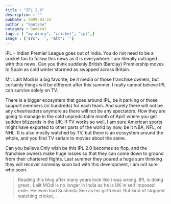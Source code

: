 ```yaml
---
title : "IPL 2.0"
description : ""
pubDate : 2009-03-23
author : "Santanu"
category : General
tags : [ "my diary", "cricket", "ipl",]
image : {'src': '', 'alt': ''}
---
```

IPL – Indian Premier League goes out of India. You do not need to be a cricket fan to follow this news as it is everywhere. I am literally outraged with this news. Can you think suddenly British (Barclay) Premiership moves to Spain as cold winter stormed as swapped across Britain.

Mr. Lalit Modi is a big favorite, be it media or those franchise owners, but certainly things will be different after this summer. I really cannot believe IPL can survive solely on TV. 

There is a bigger ecosystem that goes around IPL, be it parking or those support members (in hundreds) for each team. And surely there will not be any cheerleaders anymore as there will not be any spectators. How they are going to manage in the cold unpredictable month of April where you get sudden blizzards in the UK. If TV works so well, I am sure American sports might have exported to other parts of the world by now, be it NBA, NFL, or NHL. It is also mostly watched by TV, but there is an ecosystem around the whole, and you find TV serials to movies about the same. 

Can you believe Only wish be this IPL 2.0 becomes so flop, and the franchise owners make huge losses so that they can come down to ground from their chartered flights. Last summer they poured a huge sum thinking they will recover someday soon but with this development, I am not sure who soon.


> Reading this blog after many years look like i was wrong. IPL is doing great ; Lalit MOdi is no longer in India as he is UK in self imposed exile. He even had Sushmita Sen as his girlfriend. But kind of stopped watching cricket, . 